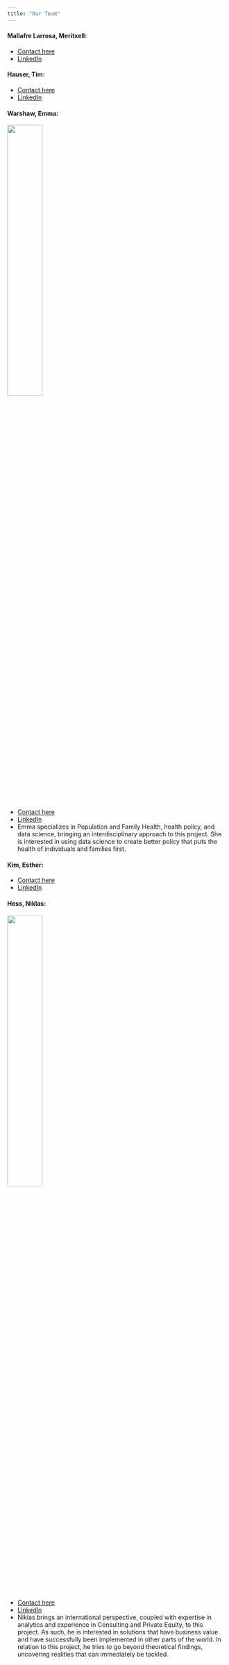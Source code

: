 ```yaml
---
title: "Our Team"
---
```


#### Mallafre Larrosa, Meritxell: 
-   [Contact here](mailto:<mm5951@cumc.columbia.edu>)
-   [LinkedIn]()

#### Hauser, Tim: 
-   [Contact here](mailto:<th2899@cumc.columbia.edu>)
-   [LinkedIn]()

#### Warshaw, Emma: 

<img src="images/Warshaw_headshot.jpg" style="width:40%">

-   [Contact here](mailto:<ew2718@cumc.columbia.edu>)
-   [LinkedIn](https://www.linkedin.com/in/emma-warshaw-a8047b151/)
-   Emma specializes in Population and Family Health, health policy, and data science, bringing an interdisciplinary approach to this project.  She is interested in using data science to create better policy that puts the health of individuals and families first.

#### Kim, Esther: 
-   [Contact here](mailto:<ei2262@cumc.columbia.edu>)
-   [LinkedIn]()

#### Hess, Niklas: 

<img src="images/Headshot_Hess.jpeg" style="width:40%">

-   [Contact here](mailto:<nh2706@cumc.columbia.edu>)
-   [LinkedIn](https://www.linkedin.com/in/niklas-hess/)
-   Niklas brings an international perspective, coupled with expertise in analytics and experience in Consulting and Private Equity, to this project. As such, he is interested in solutions that have business value and have successfully been implemented in other parts of the world. In relation to this project, he tries to go beyond theoretical findings, uncovering realities that can immediately be tackled.
